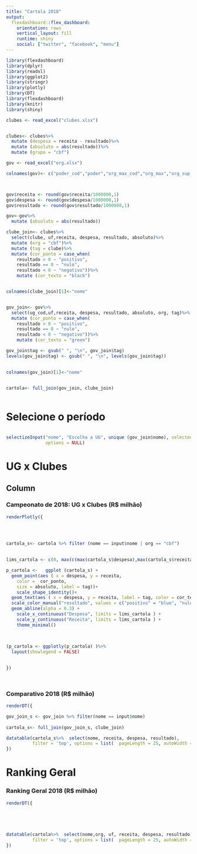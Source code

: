 ```yaml
---
title: "Cartola 2018"
output: 
  flexdashboard::flex_dashboard:
    orientation: rows
    vertical_layout: fill
    runtime: shiny
    social: ["twitter", "facebook", "menu"]
---
```


```r
library(flexdashboard)
library(dplyr)
library(readxl)
library(ggplot2)
library(stringr)
library(plotly)
library(DT)
library(flexdashboard)
library(knitr)
library(shiny)
```



```r
clubes <- read_excel("clubes.xlsx")


clubes<- clubes%>%
  mutate (despesa = receita - resultado)%>%
  mutate (absoluto = abs(resultado))%>%
  mutate (grupo = "cbf")

gov <- read_excel("org.xlsx")

colnames(gov)<- c("poder_cod","poder","org_max_cod","org_max","org_sup_cod","org_sup", "org_cod","org","uf","uf_nome","muni_cod","muni","ug_cod","tag","despesa","receita","resultado")



gov$receita <- round(gov$receita/1000000,1)
gov$despesa <- round(gov$despesa/1000000,1)
gov$resultado <- round(gov$resultado/1000000,1)

gov<-gov%>% 
  mutate (absoluto = abs(resultado))

clube_join<- clubes%>%
  select(clube, uf,receita, despesa, resultado, absoluto)%>%
  mutate (org = "cbf")%>%
  mutate (tag = clube)%>%
  mutate (cor_ponto = case_when(
    resultado > 0 ~ "positivo",
    resultado == 0 ~ "nulo",
    resultado < 0 ~ "negativo"))%>%
    mutate (cor_texto = "black")


colnames(clube_join)[1]<-"nome" 


gov_join<- gov%>%
  select(ug_cod,uf,receita, despesa, resultado, absoluto, org, tag)%>%
  mutate (cor_ponto = case_when(
    resultado > 0 ~ "positivo",
    resultado == 0 ~ "nulo",
    resultado < 0 ~ "negativo"))%>%
    mutate (cor_texto = "green")

gov_join$tag <- gsub(" ", "\n", gov_join$tag)
levels(gov_join$tag) <- gsub(" ", "\n", levels(gov_join$tag))
  

colnames(gov_join)[1]<-"nome" 


cartola<- full_join(gov_join, clube_join)



```

Selecione o período {.sidebar}
========================


###### 

```r
selectizeInput("nome", "Escolha a UG", unique (gov_join$nome), selected = "170166", multiple = FALSE,
               options = NULL)
```




UG x Clubes
========================

Column {data-width=1000}
-----------------------------------------------------------------------

### Campeonato de 2018: UG x Clubes (R$ milhão)

```r


renderPlotly({

  

  
cartola_s<- cartola %>% filter (nome == input$nome | org == "cbf")

  
lims_cartola <- c(0, max(c(max(cartola_s$despesa),max(cartola_s$receita))))

p_cartola <-   ggplot (cartola_s) +
  geom_point(aes ( x = despesa, y = receita,
    color =  cor_ponto,
    size = absoluto, label = tag))+
    scale_shape_identity()+
  geom_text(aes ( x = despesa, y = receita, label = tag, color = cor_texto))+
  scale_color_manual("resultado", values = c("positivo" = "blue", "nulo" = "gray", "negativo" = "red", "black" = "black", "green" = "green"))+
  geom_abline(alpha = 0.3) +
    scale_x_continuous("Despesa", limits = lims_cartola ) +
    scale_y_continuous("Receita", limits = lims_cartola ) +
    theme_minimal()

 
  
(p_cartola <- ggplotly(p_cartola) )%>%
  layout(showlegend = FALSE)
  

})

 

```







### Comparativo 2018 (R$ milhão) {data-width=220}


```r

renderDT({

gov_join_s <- gov_join %>% filter(nome == input$nome)
  
cartola_s<- full_join(gov_join_s, clube_join)

datatable(cartola_s%>%  select(nome, receita, despesa, resultado),
          filter = 'top', options = list(  pageLength = 25, autoWidth = TRUE, style = "default", width = 300))
})
```



Ranking Geral
========================

### Ranking Geral 2018 (R$ milhão)

```r
renderDT({


  


datatable(cartola%>%  select(nome,org, uf, receita, despesa, resultado),
          filter = 'top', options = list(  pageLength = 25, autoWidth = TRUE, style = "default", width = 1200))
})
```


